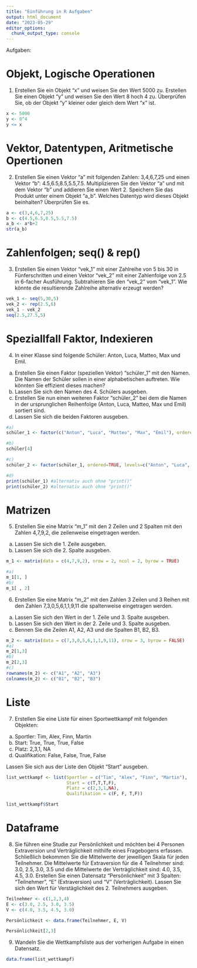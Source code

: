 ```yaml
---
title: "Einführung in R Aufgaben"
output: html_document
date: "2023-05-29"
editor_options: 
  chunk_output_type: console
---
```


Aufgaben: 

# Objekt, Logische Operationen 

1) Erstellen Sie ein Objekt "x" und weisen Sie den Wert 5000 zu. Erstellen Sie einen Objekt "y" und weisen Sie den Wert 8 hoch 4 zu. Überprüfen Sie, ob der Objekt "y" kleiner oder gleich dem Wert "x" ist. 

```r

x <- 5000
y <- 8^4
y <= x

```

# Vektor, Datentypen, Aritmetische Opertionen  

2) Erstellen Sie einen Vektor "a" mit folgenden Zahlen: 3,4,6,7,25 und einen Vektor "b": 4.5,6.5,8.5,5.5,7.5. Multiplizieren Sie den Vektor "a" und mit dem Vektor "b" und addieren Sie einen Wert 2. Speichern Sie das Produkt unter einem Objekt "a_b". Welches Datentyp wird dieses Objekt beinhalten? Überprüfen Sie es. 


```r

a <- c(3,4,6,7,25)
b <- c(4.5,6.5,8.5,5.5,7.5)
a_b <- a*b+2
str(a_b)

```

# Zahlenfolgen; seq() & rep()

3) Erstellen Sie einen Vektor "vek_1" mit einer Zahlreihe von 5 bis 30 in Fünferschritten und einen Vektor "vek_2" mit einer Zahlenfolge von 2.5 in 6-facher Ausführung. Subtrahieren Sie den "vek_2" vom "vek_1". Wie könnte die resultierende Zahlreihe alternativ erzeugt werden?

```r

vek_1 <- seq(5,30,5)
vek_2 <- rep(2.5,6)
vek_1 - vek_2
seq(2.5,27.5,5)

```


# Speziallfall Faktor, Indexieren 

4) In einer Klasse sind folgende Schüler: Anton, Luca, Matteo, Max und Emil. 

a) Erstellen Sie einen  Faktor (speziellen Vektor) "schüler_1" mit den Namen. Die Namen der Schüler sollen in einer alphabetischen auftreten. Wie könnten Sie effizient dieses machen? 
b) Lassen Sie sich den Namen des 4. Schülers ausgeben. 
c) Erstellen Sie nun einen weiteren Faktor "schüler_2" bei dem die Namen in der ursprunglichen Reihenfolge (Anton, Luca, Matteo, Max und Emil) sortiert sind. 
d) Lassen Sie sich die beiden Faktoren ausgeben.

```r

#a)
schüler_1 <- factor(c("Anton", "Luca", "Matteo", "Max", "Emil"), ordered = TRUE)

#b)
schüler[4]

#c)
schüler_2 <- factor(schüler_1, ordered=TRUE, levels=c("Anton", "Luca", "Matteo", "Max", "Emil"))

#d)
print(schüler_1) #alternativ auch ohne "print()"
print(schüler_2) #alternativ auch ohne "print()"

```

# Matrizen 

5) Erstellen Sie eine Matrix "m_1" mit den 2 Zeilen und 2 Spalten mit den Zahlen 4,7,9,2, die zeilenweise  eingetragen werden. 
a) Lassen Sie sich die 1. Zeile ausgeben. 
b) Lassen Sie sich die 2. Spalte ausgeben.

```r

m_1 <- matrix(data = c(4,7,9,2), nrow = 2, ncol = 2, byrow = TRUE)

#a) 
m_1[1, ]
#b) 
m_1[ , 2]

```


6) Erstellen Sie eine Matrix "m_2" mit den Zahlen 3 Zeilen und 3 Reihen mit den Zahlen 7,3,0,5,6,1,1,9,11 die spaltenweise eingetragen werden. 
a) Lassen Sie sich den Wert in der 1. Zeile und 3. Spalte ausgeben. 
b) Lassen Sie sich den Wert in der 2. Zeile und 3. Spalte ausgeben.
c) Bennen Sie die Zeilen A1, A2, A3 und die Spalten B1, B2, B3.

```r

m_2 <- matrix(data = c(7,3,0,5,6,1,1,9,11), nrow = 3, byrow = FALSE)
#a)
m_2[1,3]
#b)
m_2[2,3]
#c)
rownames(m_2) <- c("A1", "A2", "A3")
colnames(m_2) <- c("B1", "B2", "B3")

```

# Liste

7) Erstellen Sie eine Liste für einen Sportwettkampf mit folgenden Objekten: 
a) Sportler: Tim, Alex, Finn, Martin 
b) Start: True, True, True, False
b) Platz: 2,3,1, NA
c) Qualifikation: False, False, True, False

Lassen Sie sich aus der Liste den Objekt "Start" ausgeben.

```r

list_wettkampf <- list(Sportler = c("Tim", "Alex", "Finn", "Martin"),
                       Start = c(T,T,T,F),
                       Platz = c(2,3,1,NA),
                       Qualifikation = c(F, F, T,F))

list_wettkampf$Start

```

# Dataframe 

8) Sie führen eine Studie zur Persönlichkeit und möchten bei 4 Personen Extraversion und Verträglichkeit mithilfe eines Fragebogens erfassen. Schließlich bekommen Sie die Mittelwerte der jeweiligen Skala für jeden Teilnehmer. Die Mittelwerte für Extraversion für die 4 Teilnehmer sind: 3.0, 2.5, 3.0, 3.5 und die Mittelwerte der Verträglichkeit sind: 4.0, 3.5, 4.5, 3.0. Erstellen Sie einen Datensatz "Persönlichkeit" mit 3 Spalten: "Teilnehmer", "E" (Extraversion) und "V" (Verträglichkeit). Lassen Sie sich den Wert für Verstäglichkeit des 2. Teilnehmers ausgeben.    

```r

Teilnehmer <- c(1,2,3,4)
E <- c(3.0, 2.5, 3.0, 3.5)
V <- c(4.0, 3.5, 4.5, 3.0)

Persönlichkeit <- data.frame(Teilnehmer, E, V)

Persönlichkeit[2,3] 

```


9) Wandeln Sie die Wettkampfsliste aus der vorherigen Aufgabe in einen Datensatz. 

```r

data.frame(list_wettkampf)

```


